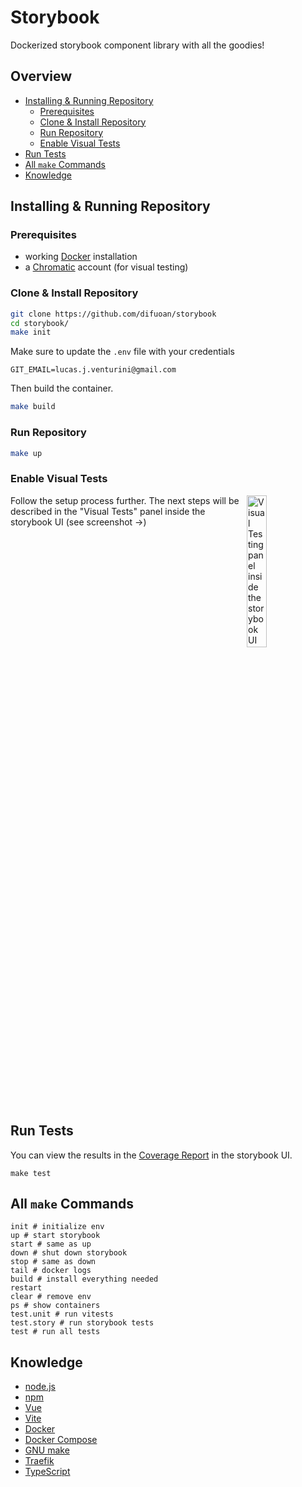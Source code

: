 # Storybook
Dockerized storybook component library with all the goodies!

## Overview
* [Installing & Running Repository](#installing--running-repository)
    * [Prerequisites](#prerequisites)
    * [Clone & Install Repository](#clone--install-repository)
    * [Run Repository](#run-repository)
    * [Enable Visual Tests](#enable-visual-tests)
* [Run Tests](#run-tests)
* [All `make` Commands](#all-make-commands)
* [Knowledge](#knowledge)

## Installing & Running Repository

### Prerequisites
* working [Docker](https://www.docker.com/) installation
* a [Chromatic](https://www.chromatic.com/) account (for visual testing)

### Clone & Install Repository
```bash
git clone https://github.com/difuoan/storybook
cd storybook/
make init
```
Make sure to update the `.env` file with your credentials
```env
GIT_EMAIL=lucas.j.venturini@gmail.com
```
Then build the container.
```bash
make build
```

### Run Repository
```bash
make up
```

### Enable Visual Tests
<img src="./assets/visualTestingPanel.png" alt="Visual Testing panel inside the storybook UI" width="25%" align="right"/>
Follow the setup process further. The next steps will be described in the "Visual Tests" panel inside the storybook UI (see screenshot &rarr;)
<br clear="right"/>

## Run Tests
You can view the results in the [Coverage Report](./?path=/docs/coverage-report--docs) in the storybook UI.
```
make test
```

## All `make` Commands
```make
init # initialize env
up # start storybook
start # same as up
down # shut down storybook
stop # same as down
tail # docker logs
build # install everything needed
restart
clear # remove env
ps # show containers
test.unit # run vitests
test.story # run storybook tests
test # run all tests
```

## Knowledge
* [node.js](https://nodejs.org/en)
* [npm](https://docs.npmjs.com/)
* [Vue](https://vuejs.org/)
* [Vite](https://vitejs.dev/)
* [Docker](https://www.docker.com/)
* [Docker Compose](https://docs.docker.com/compose/)
* [GNU make](https://www.gnu.org/software/make/manual/make.html)
* [Traefik](https://doc.traefik.io/traefik/providers/docker/)
* [TypeScript](https://www.typescriptlang.org/)
